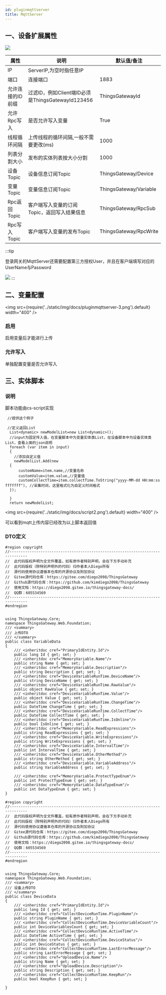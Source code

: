 ```yaml
---
id: pluginmqttserver
title: MqttServer
---
```


## 一、设备扩展属性

![](/img/docs/pluginmqttserver-2.png)

| 属性           |  说明                    | 默认值/备注|
| ---------------| --------------------------| ---|
| IP         | ServerIP,为空时指任意IP              | |
| 端口         | 连接端口              | 1883|
| 允许连接的ID前缀         | 过滤ID，例如Client端ID必须是ThingsGatewayId123456              | ThingsGatewayId |
| 允许Rpc写入         | 是否允许写入变量              | True |
| 线程循环间隔         | 上传线程的循环间隔,一般不需要更改(ms)              | 1000 |
| 列表分割大小         | 发布的实体列表按大小分割              | 1000 |
| 设备Topic         | 设备信息订阅Topic              | ThingsGateway/Device |
| 变量Topic         | 变量信息订阅Topic              | ThingsGateway/Variable |
| Rpc返回Topic         | 客户端写入变量的订阅Topic，返回写入结果信息              | ThingsGateway/RpcSub |
| Rpc写入Topic         | 客户端写入变量的发布Topic              | ThingsGateway/RpcWrite |
:::tip

 登录网关的MqttServer还需要配置第三方授权User，并且在客户端填写对应的UserName与Password

![](/img/docs/pluginmqttserver-1.png)
:::

## 二、变量配置

<img src={require('../static/img/docs/pluginmqttserver-3.png').default} width="400" />


### 启用

启用变量后才能进行上传

### 允许写入

单独配置变量是否允许写入


## 三、实体脚本

### 说明
脚本功能由cs-script实现

```
 //提供这个例子

 //定义返回List
  List<dynamic> newModelList=new List<dynamic>(); 
  //input为固定传入值，在变量脚本中为变量实体类List，在设备脚本中为设备实体类List，查看上面的json说明
  foreach (var item in input)
  {
    //添加自定义值
    newModelList.Add(new
  {
      customName=item.name,//变量名称
      customValue=item.value,//变量值
      customCollectTime=item.collectTime.ToString("yyyy-MM-dd HH:mm:ss fffffff"), //采集时间，这里格式化为自定义时间格式
  });

  }
  return newModelList;

```

<img src={require('../static/img/docs/script2.png').default} width="400" />

可以看到mqtt上传内容已经改为以上脚本返回值

### DTO定义

```
#region copyright
//------------------------------------------------------------------------------
//  此代码版权声明为全文件覆盖，如有原作者特别声明，会在下方手动补充
//  此代码版权（除特别声明外的代码）归作者本人Diego所有
//  源代码使用协议遵循本仓库的开源协议及附加协议
//  Gitee源代码仓库：https://gitee.com/diego2098/ThingsGateway
//  Github源代码仓库：https://github.com/kimdiego2098/ThingsGateway
//  使用文档：https://diego2098.gitee.io/thingsgateway-docs/
//  QQ群：605534569
//------------------------------------------------------------------------------
#endregion


using ThingsGateway.Core;
namespace ThingsGateway.Web.Foundation;
/// <summary>
/// 上传DTO
/// </summary>
public class VariableData
{
    /// <inheritdoc cref="PrimaryIdEntity.Id"/>
    public long Id { get; set; }
    /// <inheritdoc cref="MemoryVariable.Name"/>
    public string Name { get; set; }
    /// <inheritdoc cref="MemoryVariable.Description"/>
    public string Description { get; set; }
    /// <inheritdoc cref="DeviceVariableRunTime.DeviceName"/>
    public string DeviceName { get; set; }
    /// <inheritdoc cref="DeviceVariableRunTime.RawValue"/>
    public object RawValue { get; set; }
    /// <inheritdoc cref="DeviceVariableRunTime.Value"/>
    public object Value { get; set; }
    /// <inheritdoc cref="DeviceVariableRunTime.ChangeTime"/>
    public DateTime ChangeTime { get; set; }
    /// <inheritdoc cref="DeviceVariableRunTime.CollectTime"/>
    public DateTime CollectTime { get; set; }
    /// <inheritdoc cref="DeviceVariableRunTime.IsOnline"/>
    public bool IsOnline { get; set; }
    /// <inheritdoc cref="MemoryVariable.ReadExpressions"/>
    public string ReadExpressions { get; set; }
    /// <inheritdoc cref="DeviceVariable.WriteExpressions"/>
    public string WriteExpressions { get; set; }
    /// <inheritdoc cref="DeviceVariable.IntervalTime"/>
    public int IntervalTime { get; set; }
    /// <inheritdoc cref="DeviceVariable.OtherMethod"/>
    public string OtherMethod { get; set; }
    /// <inheritdoc cref="DeviceVariable.VariableAddress"/>
    public string VariableAddress { get; set; }

    /// <inheritdoc cref="MemoryVariable.ProtectTypeEnum"/>
    public int ProtectTypeEnum { get; set; }
    /// <inheritdoc cref="MemoryVariable.DataTypeEnum"/>
    public int DataTypeEnum { get; set; }
}

```
```
#region copyright
//------------------------------------------------------------------------------
//  此代码版权声明为全文件覆盖，如有原作者特别声明，会在下方手动补充
//  此代码版权（除特别声明外的代码）归作者本人Diego所有
//  源代码使用协议遵循本仓库的开源协议及附加协议
//  Gitee源代码仓库：https://gitee.com/diego2098/ThingsGateway
//  Github源代码仓库：https://github.com/kimdiego2098/ThingsGateway
//  使用文档：https://diego2098.gitee.io/thingsgateway-docs/
//  QQ群：605534569
//------------------------------------------------------------------------------
#endregion


using ThingsGateway.Core;
namespace ThingsGateway.Web.Foundation;
/// <summary>
/// 设备上传DTO
/// </summary>
public class DeviceData
{
    /// <inheritdoc cref="PrimaryIdEntity.Id"/>
    public long Id { get; set; }
    /// <inheritdoc cref="CollectDeviceRunTime.PluginName"/>
    public string PluginName { get; set; }
    /// <inheritdoc cref="CollectDeviceRunTime.DeviceVariableCount"/>
    public int DeviceVariablesCount { get; set; }
    /// <inheritdoc cref="CollectDeviceRunTime.ActiveTime"/>
    public DateTime ActiveTime { get; set; }
    /// <inheritdoc cref="CollectDeviceRunTime.DeviceStatus"/>
    public int DeviceStatus { get; set; }
    /// <inheritdoc cref="CollectDeviceRunTime.LastErrorMessage"/>
    public string LastErrorMessage { get; set; }
    /// <inheritdoc cref="UploadDevice.Name"/>
    public string Name { get; set; }
    /// <inheritdoc cref="UploadDevice.Description"/>
    public string Description { get; set; }
    /// <inheritdoc cref="CollectDeviceRunTime.KeepRun"/>
    public bool KeepRun { get; set; }

}


```